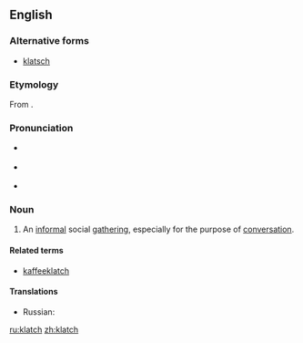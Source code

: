 {{was wotd|2009|November|5}}
==English==
===Alternative forms===
* [[klatsch]]

===Etymology===
From {{etyl|de|en}} {{term|Klatsch||gossip|lang=de}}.

===Pronunciation===
* {{a|UK}} {{IPA|/klatʃ/}}
* {{a|US}} {{IPA|/klætʃ/}}
* {{audio|en-us-klatch.ogg|Audio (US)}}

===Noun===
{{en-noun|es|pl2=klatchs}}

# An [[informal]] social [[gathering]], especially for the purpose of [[conversation]].

====Related terms====
* [[kaffeeklatch]]

====Translations====
{{trans-top|informal social gathering}}
* Russian: {{t|ru|посиделки}}
{{trans-mid}}
{{trans-bottom}}

[[ru:klatch]]
[[zh:klatch]]